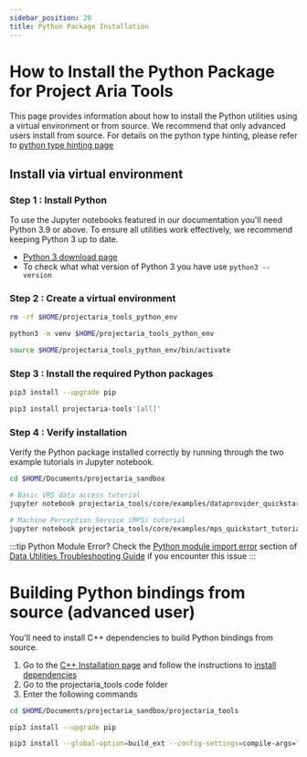 ```yaml
---
sidebar_position: 20
title: Python Package Installation
---
```


# How to Install the Python Package for Project Aria Tools

This page provides information about how to install the Python utilities using a virtual environment or from source. We recommend that only advanced users install from source.
For details on the python type hinting, please refer to [python type hinting page](/docs/data_utilities/installation/type_hinting)

## Install via virtual environment
### Step 1 : Install Python

To use the Jupyter notebooks featured in our documentation you'll need Python 3.9 or above. To ensure all utilities work effectively, we recommend keeping Python 3 up to date.
* [Python 3 download page](https://www.python.org/downloads/)
* To check what what version of Python 3 you have use `python3 --version`

### Step 2 : Create a virtual environment

```bash
rm -rf $HOME/projectaria_tools_python_env

python3 -m venv $HOME/projectaria_tools_python_env

source $HOME/projectaria_tools_python_env/bin/activate
```

###  Step 3 : Install the required Python packages

```bash
pip3 install --upgrade pip

pip3 install projectaria-tools'[all]'
```
### Step 4 : Verify installation

Verify the Python package installed correctly by running through the two example tutorials in Jupyter notebook.

```bash
cd $HOME/Documents/projectaria_sandbox

# Basic VRS data access tutorial
jupyter notebook projectaria_tools/core/examples/dataprovider_quickstart_tutorial.ipynb

# Machine Perception Service (MPS) tutorial
jupyter notebook projectaria_tools/core/examples/mps_quickstart_tutorial.ipynb
```

:::tip Python Module Error?
Check the [Python module import error](/docs/data_utilities/installation/troubleshooting#python-module-import-error) section of [Data Utilities Troubleshooting Guide](/docs/data_utilities/installation/troubleshooting) if you encounter this issue
:::

# Building Python bindings from source (advanced user)
You'll need to install C++ dependencies to build Python bindings from source.

1. Go to the [C++ Installation page](/docs/data_utilities/installation/installation_cpp) and follow the instructions to [install dependencies](/docs/data_utilities/installation/installation_cpp)
2. Go to the projectaria_tools code folder
3. Enter the following commands
```bash
cd $HOME/Documents/projectaria_sandbox/projectaria_tools

pip3 install --upgrade pip

pip3 install --global-option=build_ext --config-settings=compile-args="-j2" .;
```
